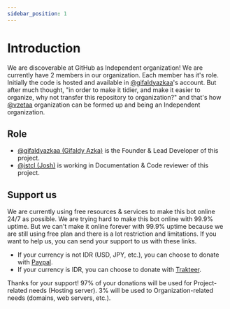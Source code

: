 ```yaml
---
sidebar_position: 1
---
```


# Introduction

We are discoverable at GitHub as Independent organization! We are currently have 2 members in our organization. Each member has it's role.
Initially the code is hosted and available in [@gifaldyazkaa](https://github.com/gifaldyazkaa)'s account. But after much thought,
"in order to make it tidier, and make it easier to organize, why not transfer this repository to organization?"
and that's how [@vzetaa](https://github.com/vzetaa) organization can be formed up and being an Independent organization.

## Role

<!-- prettier-ignore-start -->

* [@gifaldyazkaa (Gifaldy Azka)](https://github.com/gifaldyazkaa) is the Founder & Lead Developer of this project.
* [@jstcl (Josh)](https://github.com/jstcl) is working in Documentation & Code reviewer of this project.

<!-- prettier-ignore-end -->

## Support us

We are currently using free resources & services to make this bot online 24/7 as possible. We are trying hard to make this bot online with 99.9% uptime.
But we can't make it online forever with 99.9% uptime because we are still using free plan and there is a lot restriction and limitations.
If you want to help us, you can send your support to us with these links.

<!-- prettier-ignore-start -->

* If your currency is not IDR (USD, JPY, etc.), you can choose to donate with [Paypal](#).
* If your currency is IDR, you can choose to donate with [Trakteer](#).

<!-- prettier-ignore-end -->

Thanks for your support! 97% of your donations will be used for Project-related needs (Hosting server). 3% will be used to Organization-related needs (domains, web servers, etc.).

